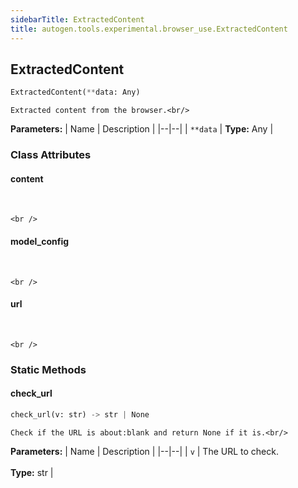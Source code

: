 ```yaml
---
sidebarTitle: ExtractedContent
title: autogen.tools.experimental.browser_use.ExtractedContent
---
```

<h2 id="autogen.tools.experimental.browser_use.ExtractedContent" class="doc doc-heading">
    <code class="doc-symbol doc-symbol-heading doc-symbol-class"></code>
    <span class="doc doc-object-name doc-class-name">ExtractedContent</span>
</h2>

```python
ExtractedContent(**data: Any)
```

    Extracted content from the browser.<br/>

<b>Parameters:</b>
| Name | Description |
|--|--|
| `**data` | **Type:** Any |

### Class Attributes

<code class="doc-symbol doc-symbol-heading doc-symbol-attribute"></code>
#### content
<br />

    <br />

<code class="doc-symbol doc-symbol-heading doc-symbol-attribute"></code>
#### model_config
<br />

    <br />

<code class="doc-symbol doc-symbol-heading doc-symbol-attribute"></code>
#### url
<br />

    <br />

### Static Methods

<code class="doc-symbol doc-symbol-heading doc-symbol-method"></code>
#### check_url

```python
check_url(v: str) -> str | None
```

    Check if the URL is about:blank and return None if it is.<br/>

<b>Parameters:</b>
| Name | Description |
|--|--|
| `v` | The URL to check.<br/><br/>**Type:** str |

<br />